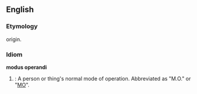 ==English==

===Etymology===
{{L.}} origin.

===Idiom===
'''modus operandi'''
# {{idiom}}: A person or thing's normal mode of operation.  Abbreviated as "M.O." or "[[MO]]".